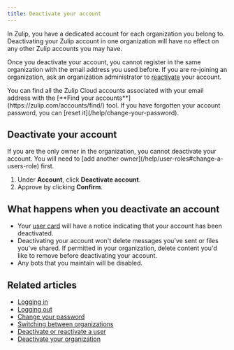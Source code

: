 ```yaml
---
title: Deactivate your account
---
```



In Zulip, you have a dedicated account for each organization you belong to.
Deactivating your Zulip account in one organization will have no effect on any
other Zulip accounts you may have.

Once you deactivate your account, you cannot register in the same organization
with the email address you used before. If you are re-joining an organization,
ask an organization administrator to
[reactivate](/help/deactivate-or-reactivate-a-user#reactivate-a-user) your
account.

<ZulipTip>
  You can find all the Zulip Cloud accounts associated with your email address
  with the [**Find your accounts**](https://zulip.com/accounts/find/) tool.
  If you have forgotten your account password, you can
  [reset it](/help/change-your-password).
</ZulipTip>

## Deactivate your account

<ZulipNote>
  If you are the only owner in the organization, you cannot
  deactivate your account. You will need to
  [add another owner](/help/user-roles#change-a-users-role) first.
</ZulipNote>

<FlattenedSteps>
  <NavigationSteps target="settings/account-and-privacy" />

  1. Under **Account**, click **Deactivate account**.
  1. Approve by clicking **Confirm**.
</FlattenedSteps>

## What happens when you deactivate an account

* Your [user card](/help/user-cards) will have a notice indicating that your
  account has been deactivated.
* Deactivating your account won't delete messages you've sent or files
  you've shared. If permitted in your organization, delete content you'd
  like to remove before deactivating your account.
* Any bots that you maintain will be disabled.

## Related articles

* [Logging in](/help/logging-in)
* [Logging out](/help/logging-out)
* [Change your password](/help/change-your-password)
* [Switching between organizations](/help/switching-between-organizations)
* [Deactivate or reactivate a user](/help/deactivate-or-reactivate-a-user)
* [Deactivate your organization](/help/deactivate-your-organization)
